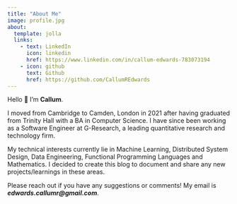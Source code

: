 ```yaml
---
title: "About Me"
image: profile.jpg
about:
  template: jolla
  links:
    - text: LinkedIn
      icon: linkedin
      href: https://www.linkedin.com/in/callum-edwards-783073194
    - icon: github
      text: Github
      href: https://github.com/CallumREdwards
---
```


Hello 👋 I'm **Callum**.

I moved from Cambridge to Camden, London in 2021 after having graduated from Trinity Hall with a BA in Computer Science. I have since been working as a Software Engineer at G-Research, a leading quantitative research and technology firm.

My technical interests currently lie in Machine Learning, Distributed System Design, Data Engineering, Functional Programming Languages and Mathematics. I decided to create this blog to document and share any new projects/learnings in these areas.

Please reach out if you have any suggestions or comments!
My email is __*edwards.callumr@gmail.com*__.
